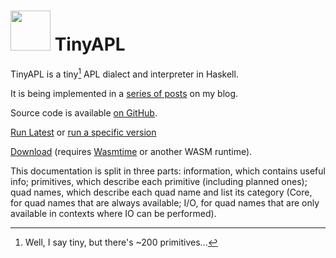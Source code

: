 # <img width='64' height='64' src='/logo.svg' /> TinyAPL

TinyAPL is a tiny[^1] APL dialect and interpreter in Haskell.

It is being implemented in a [series of posts](https://blog.rubenverg.com/?tag=tinyapl) on my blog.

Source code is available [<i class='bi bi-github'></i> on GitHub](https://github.com/RubenVerg/tinyapl).

<a class='btn btn-primary me-1' href='/run/latest'><i class='bi bi-play'></i>Run Latest</a> or <a href='/run'>run a specific version</a>

<a class='btn btn-secondary me-1' href='https://github.com/RubenVerg/tinyapl/releases/'><i class='bi bi-download'></i> Download</a> (requires [Wasmtime](https://wasmtime.dev/) or another WASM runtime).

This documentation is split in three parts: information, which contains useful info; primitives, which describe each primitive (including planned ones); quad names, which describe each quad name and list its category (Core, for quad names that are always available; I/O, for quad names that are only available in contexts where IO can be performed).

[^1]: Well, I say tiny, but there's ~200 primitives...